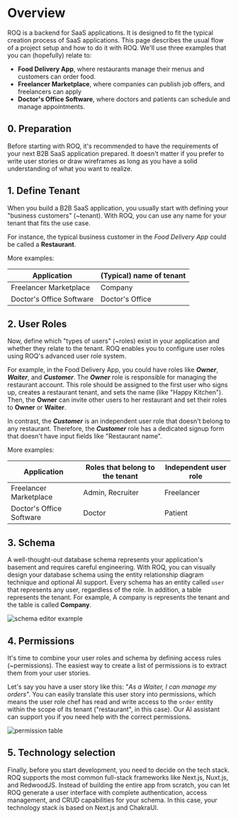 
# Overview

ROQ is a backend for SaaS applications. It is designed to fit the typical creation process of SaaS applications. This page describes the usual flow of a project setup and how to do it with ROQ. We'll use three examples that you can (hopefully) relate to:

* **Food Delivery App**, where restaurants manage their menus and customers can order food.
* **Freelancer Marketplace**, where companies can publish job offers, and freelancers can apply
* **Doctor's Office Software**, where doctors and patients can schedule and manage appointments.

## 0. Preparation

Before starting with ROQ, it's recommended to have the requirements of your next B2B SaaS application prepared. It doesn't matter if you prefer to write user stories or draw wireframes as long as you have a solid understanding of what you want to realize.

## 1. Define Tenant

When you build a B2B SaaS application, you usually start with defining your "business customers" (~tenant). With ROQ, you can use any name for your tenant that fits the use case.

For instance, the typical business customer in the _Food Delivery App_ could be called a **Restaurant**.

More examples:

| Application              | (Typical) name of tenant |
|--------------------------|--------------------------|
| Freelancer Marketplace   | Company                  |
| Doctor's Office Software | Doctor's Office          |

## 2. User Roles

Now, define which "types of users" (~roles) exist in your application and whether they relate to the tenant. ROQ enables you to configure user roles using ROQ's advanced user role system.

For example, in the Food Delivery App, you could have roles like **_Owner_**, **_Waiter_**, and **_Customer_**. The **_Owner_** role is responsible for managing the restaurant account. This role should be assigned to the first user who signs up, creates a restaurant tenant, and sets the name (like "Happy Kitchen"). Then, the **Owner** can invite other users to her restaurant and set their roles to **Owner** or **Waiter**.

In contrast, the **_Customer_** is an independent user role that doesn't belong to any restaurant. Therefore, the **_Customer_** role has a dedicated signup form that doesn't have input fields like "Restaurant name".

More examples:

| Application              | Roles that belong to the tenant | Independent user role |
|--------------------------|---------------------------------|------------------------|
| Freelancer Marketplace   | Admin, Recruiter                | Freelancer             |
| Doctor's Office Software | Doctor                          | Patient                |

## 3. Schema

A well-thought-out database schema represents your application's basement and requires careful engineering. With ROQ, you can visually design your database schema using the entity relationship diagram technique and optional AI support.
Every schema has an entity called `user` that represents any user, regardless of the role. In addition, a table represents the tenant. For example, A company is represents the tenant and the table is called **Company**.

![schema editor example](/screenshots/schema-editor-console.png)


## 4. Permissions

It's time to combine your user roles and schema by defining access rules (~permissions). The easiest way to create a list of permissions is to extract them from your user stories.

Let's say you have a user story like this: "_As a Waiter, I can manage my orders_". You can easily translate this user story into permissions, which means the user role chef has read and write access to the `order` entity within the scope of its tenant ("restaurant", in this case). Our AI assistant can support you if you need help with the correct permissions.

[//]: # (TODO show screenshot from AI Assistant)
![permission table](/screenshots/roles-editor-ai-assistant.png)

## 5. Technology selection

Finally, before you start development, you need to decide on the tech stack. ROQ supports the most common full-stack frameworks like Next.js, Nuxt.js, and RedwoodJS. Instead of building the entire app from scratch, you can let ROQ generate a user interface with complete authentication, access management, and CRUD capabilities for your schema. In this case, your technology stack is based on Next.js and ChakraUI.